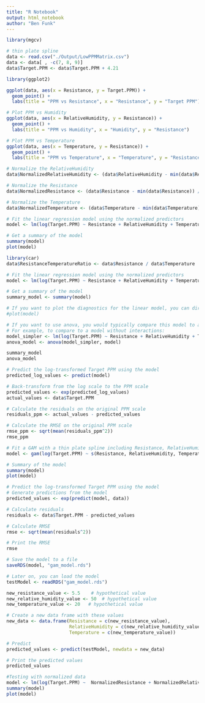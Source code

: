 ```yaml
---
title: "R Notebook"
output: html_notebook
author: "Ben Funk"
---
```

```r
library(mgcv)
```
```r
# thin plate spline
data <- read.csv("./Output/LowPPMMatrix.csv")
data <- data[ , -c(7, 8, 9)]
data$Target.PPM <- data$Target.PPM + 4.21
```

```r
library(ggplot2)

ggplot(data, aes(x = Resistance, y = Target.PPM)) +
  geom_point() +
  labs(title = "PPM vs Resistance", x = "Resistance", y = "Target PPM")

# Plot PPM vs Humidity
ggplot(data, aes(x = RelativeHumidity, y = Resistance)) +
  geom_point() +
  labs(title = "PPM vs Humidity", x = "Humidity", y = "Resistance")

# Plot PPM vs Temperature
ggplot(data, aes(x = Temperature, y = Resistance)) +
  geom_point() +
  labs(title = "PPM vs Temperature", x = "Temperature", y = "Resistance")

```

```r
# Normalize the RelativeHumidity
data$NormalizedRelativeHumidity <- (data$RelativeHumidity - min(data$RelativeHumidity)) / (max(data$RelativeHumidity) - min(data$RelativeHumidity))

# Normalize the Resistance
data$NormalizedResistance <- (data$Resistance - min(data$Resistance)) / (max(data$Resistance) - min(data$Resistance))

# Normalize the Temperature
data$NormalizedTemperature <- (data$Temperature - min(data$Temperature)) / (max(data$Temperature) - min(data$Temperature))

```

```r
# Fit the linear regression model using the normalized predictors
model <- lm(log(Target.PPM) ~ Resistance + RelativeHumidity + Temperature + Resistance*RelativeHumidity + Resistance*Temperature + Resistance*RelativeHumidity*Temperature, data=data)

# Get a summary of the model
summary(model)
plot(model)
```
```r
library(car)
data$ResistanceTemperatureRatio <- data$Resistance / data$Temperature

# Fit the linear regression model using the normalized predictors
model <- lm(log(Target.PPM) ~ Resistance + RelativeHumidity + Temperature + ResistanceTemperatureRatio + Resistance*RelativeHumidity + Resistance*Temperature + Resistance*RelativeHumidity*Temperature, data=data)

# Get a summary of the model
summary_model <- summary(model)

# If you want to plot the diagnostics for the linear model, you can directly call plot on the model object
#plot(model)

# If you want to use anova, you would typically compare this model to a simpler model or examine the table of effects
# For example, to compare to a model without interactions:
model_simpler <- lm(log(Target.PPM) ~ Resistance + RelativeHumidity + Temperature, data=data)
anova_model <- anova(model_simpler, model)

summary_model
anova_model
```
```r
# Predict the log-transformed Target PPM using the model
predicted_log_values <- predict(model)

# Back-transform from the log scale to the PPM scale
predicted_values <- exp(predicted_log_values)
actual_values <- data$Target.PPM

# Calculate the residuals on the original PPM scale
residuals_ppm <- actual_values - predicted_values

# Calculate the RMSE on the original PPM scale
rmse_ppm <- sqrt(mean(residuals_ppm^2))
rmse_ppm

```
```r
# Fit a GAM with a thin plate spline including Resistance, RelativeHumidity, and Temperature
model <- gam(log(Target.PPM) ~ s(Resistance, RelativeHumidity, Temperature), data = data)

# Summary of the model
summary(model)
plot(model)
```
```r
# Predict the log-transformed Target PPM using the model
# Generate predictions from the model
predicted_values <- exp(predict(model, data))

# Calculate residuals
residuals <- data$Target.PPM - predicted_values

# Calculate RMSE
rmse <- sqrt(mean(residuals^2))

# Print the RMSE
rmse
```
```r
# Save the model to a file
saveRDS(model, "gam_model.rds")

# Later on, you can load the model
testModel <- readRDS("gam_model.rds")

```
```r
new_resistance_value <- 5.5    # hypothetical value
new_relative_humidity_value <- 50  # hypothetical value
new_temperature_value <- 20   # hypothetical value

# Create a new data frame with these values
new_data <- data.frame(Resistance = c(new_resistance_value),
                       RelativeHumidity = c(new_relative_humidity_value),
                       Temperature = c(new_temperature_value))

# Predict
predicted_values <- predict(testModel, newdata = new_data)

# Print the predicted values
predicted_values
```
```r
#Testing with normalized data
model <- lm(log(Target.PPM) ~  NormalizedResistance + NormalizedRelativeHumidity + NormalizedTemperature +  NormalizedResistance*NormalizedRelativeHumidity + NormalizedResistance*NormalizedTemperature + NormalizedResistance*NormalizedRelativeHumidity*NormalizedTemperature, data = data)
summary(model)
plot(model)
```
